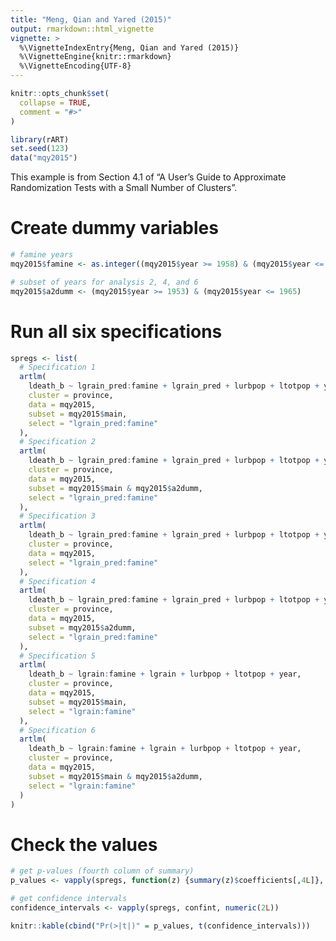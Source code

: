 ```yaml
---
title: "Meng, Qian and Yared (2015)"
output: rmarkdown::html_vignette
vignette: >
  %\VignetteIndexEntry{Meng, Qian and Yared (2015)}
  %\VignetteEngine{knitr::rmarkdown}
  %\VignetteEncoding{UTF-8}
---
```


```r
knitr::opts_chunk$set(
  collapse = TRUE,
  comment = "#>"
)
```

```r
library(rART)
set.seed(123)
data("mqy2015")
```

This example is from Section 4.1 of "A User's Guide to Approximate Randomization Tests with a Small Number of Clusters".

# Create dummy variables

```r
# famine years
mqy2015$famine <- as.integer((mqy2015$year >= 1958) & (mqy2015$year <= 1960))

# subset of years for analysis 2, 4, and 6
mqy2015$a2dumm <- (mqy2015$year >= 1953) & (mqy2015$year <= 1965)
```

# Run all six specifications

```r
spregs <- list(
  # Specification 1
  artlm(
    ldeath_b ~ lgrain_pred:famine + lgrain_pred + lurbpop + ltotpop + year,
    cluster = province,
    data = mqy2015,
    subset = mqy2015$main,
    select = "lgrain_pred:famine"
  ),
  # Specification 2
  artlm(
    ldeath_b ~ lgrain_pred:famine + lgrain_pred + lurbpop + ltotpop + year,
    cluster = province,
    data = mqy2015,
    subset = mqy2015$main & mqy2015$a2dumm,
    select = "lgrain_pred:famine"
  ),
  # Specification 3
  artlm(
    ldeath_b ~ lgrain_pred:famine + lgrain_pred + lurbpop + ltotpop + year,
    cluster = province,
    data = mqy2015,
    select = "lgrain_pred:famine"
  ),
  # Specification 4
  artlm(
    ldeath_b ~ lgrain_pred:famine + lgrain_pred + lurbpop + ltotpop + year,
    cluster = province,
    data = mqy2015,
    subset = mqy2015$a2dumm,
    select = "lgrain_pred:famine"
  ),
  # Specification 5
  artlm(
    ldeath_b ~ lgrain:famine + lgrain + lurbpop + ltotpop + year,
    cluster = province,
    data = mqy2015,
    subset = mqy2015$main,
    select = "lgrain:famine"
  ),
  # Specification 6
  artlm(
    ldeath_b ~ lgrain:famine + lgrain + lurbpop + ltotpop + year,
    cluster = province,
    data = mqy2015,
    subset = mqy2015$main & mqy2015$a2dumm,
    select = "lgrain:famine"
  )
)
```

# Check the values

```r
# get p-values (fourth column of summary)
p_values <- vapply(spregs, function(z) {summary(z)$coefficients[,4L]}, 0)

# get confidence intervals
confidence_intervals <- vapply(spregs, confint, numeric(2L))

knitr::kable(cbind("Pr(>|t|)" = p_values, t(confidence_intervals)))
```
